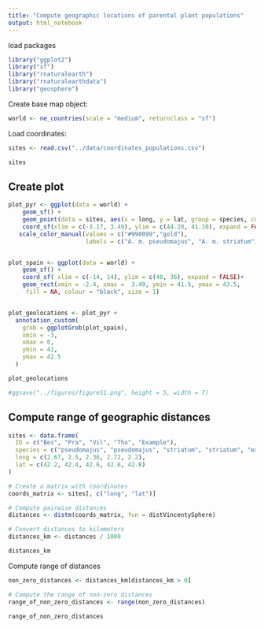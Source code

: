 ```yaml
---
title: "Compute geographic locations of parental plant populations"
output: html_notebook
---
```


load packages

```r
library("ggplot2")
library("sf")
library("rnaturalearth")
library("rnaturalearthdata")
library("geosphere")
```

Create base map object:

```r
world <- ne_countries(scale = "medium", returnclass = "sf")
```

Load coordinates:

```r
sites <- read.csv("../data/coordinates_populations.csv")

sites
```

## Create plot

```r

plot_pyr <- ggplot(data = world) +
    geom_sf() +
    geom_point(data = sites, aes(x = long, y = lat, group = species, color = species), size = 4) +
    coord_sf(xlim = c(-3.17, 3.49), ylim = c(44.28, 41.10), expand = FALSE)+
   scale_color_manual(values = c("#990099","gold"),
                      labels = c("A. m. pseudomajus", "A. m. striatum"))


plot_spain <- ggplot(data = world) +
    geom_sf() +
    coord_sf( xlim = c(-14, 14), ylim = c(48, 36), expand = FALSE)+
    geom_rect(xmin = -2.4, xmax =  3.49, ymin = 41.5, ymax = 43.5, 
     fill = NA, colour = "black", size = 1)


plot_geolocations <- plot_pyr +
  annotation_custom(
    grob = ggplotGrob(plot_spain),
    xmin = -3,
    xmax = 0,
    ymin = 41,
    ymax = 42.5
  )

plot_geolocations

#ggsave("../figures/figureS1.png", height = 5, width = 7)


```



## Compute range of geographic distances

```r

sites <- data.frame(
  ID = c("Bes", "Pra", "Vil", "Thu", "Example"),
  species = c("pseudomajus", "pseudomajus", "striatum", "striatum", "example_species"),
  long = c(2.67, 2.5, 2.36, 2.72, 2.2),
  lat = c(42.2, 42.4, 42.6, 42.6, 42.8)
)

# Create a matrix with coordinates
coords_matrix <- sites[, c("long", "lat")]

# Compute pairwise distances
distances <- distm(coords_matrix, fun = distVincentySphere)

# Convert distances to kilometers
distances_km <- distances / 1000

distances_km
```

Compute range of distances

```r
non_zero_distances <- distances_km[distances_km > 0]

# Compute the range of non-zero distances
range_of_non_zero_distances <- range(non_zero_distances)

range_of_non_zero_distances

```


